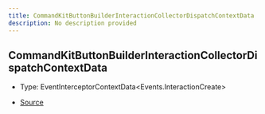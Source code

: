 ```yaml
---
title: CommandKitButtonBuilderInteractionCollectorDispatchContextData
description: No description provided
---
```


## CommandKitButtonBuilderInteractionCollectorDispatchContextData

- Type: EventInterceptorContextData\<Events.InteractionCreate>

- [Source](https://github.com/underctrl-io/commandkit/blob/e7997746676c2b18be64230c918cb998973d18b5/packages/commandkit/src/components/v1/button/ButtonKit.ts#L46)